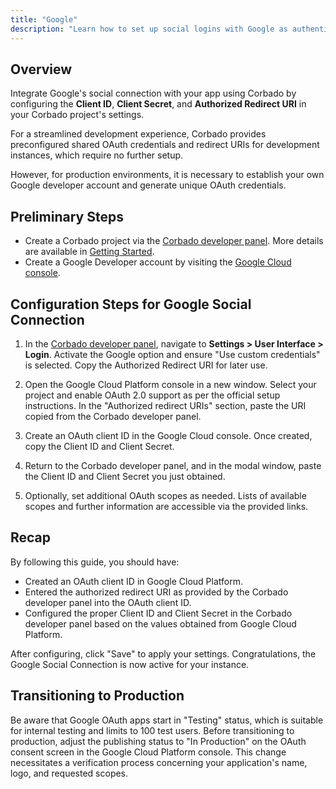```yaml
---
title: "Google"
description: "Learn how to set up social logins with Google as authentication provider."
---
```


## Overview
Integrate Google's social connection with your app using Corbado by configuring the **Client ID**, **Client Secret**, and **Authorized Redirect URI** in your Corbado project's settings.

For a streamlined development experience, Corbado provides preconfigured shared OAuth credentials and redirect URIs for development instances, which require no further setup.

However, for production environments, it is necessary to establish your own Google developer account and generate unique OAuth credentials.


## Preliminary Steps
- Create a Corbado project via the [Corbado developer panel](https://app.corbado.com/signin#register). More details are available in [Getting Started](/overview/getting-started).
- Create a Google Developer account by visiting the [Google Cloud console](https://console.developers.google.com/).

## Configuration Steps for Google Social Connection
1. In the [Corbado developer panel](https://app.corbado.com/signin#register), navigate to **Settings > User Interface > Login**. Activate the Google option and ensure "Use custom credentials" is selected. Copy the Authorized Redirect URI for later use.

<!-- add screenshot -->

2. Open the Google Cloud Platform console in a new window. Select your project and enable OAuth 2.0 support as per the official setup instructions. In the "Authorized redirect URIs" section, paste the URI copied from the Corbado developer panel.

<!-- add screenshot -->

3. Create an OAuth client ID in the Google Cloud console. Once created, copy the Client ID and Client Secret.

<!-- add screenshot -->

4. Return to the Corbado developer panel, and in the modal window, paste the Client ID and Client Secret you just obtained.

<!-- add screenshot -->

5. Optionally, set additional OAuth scopes as needed. Lists of available scopes and further information are accessible via the provided links.

<!-- add screenshot -->


## Recap
By following this guide, you should have:
- Created an OAuth client ID in Google Cloud Platform.
- Entered the authorized redirect URI as provided by the Corbado developer panel into the OAuth client ID.
- Configured the proper Client ID and Client Secret in the Corbado developer panel based on the values obtained from Google Cloud Platform.

After configuring, click "Save" to apply your settings. Congratulations, the Google Social Connection is now active for your instance.

## Transitioning to Production
Be aware that Google OAuth apps start in "Testing" status, which is suitable for internal testing and limits to 100 test users. Before transitioning to production, adjust the publishing status to "In Production" on the OAuth consent screen in the Google Cloud Platform console. This change necessitates a verification process concerning your application's name, logo, and requested scopes.